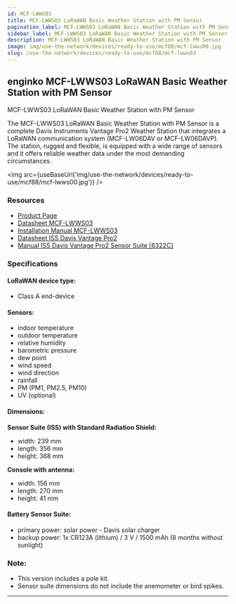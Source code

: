 ```yaml
---
id: MCF-LWWS03
title: MCF-LWWS03 LoRaWAN Basic Weather Station with PM Sensor
pagination_label: MCF-LWWS03 LoRaWAN Basic Weather Station with PM Sensor
sidebar_label: MCF-LWWS03 LoRaWAN Basic Weather Station with PM Sensor
description: MCF-LWWS03 LoRaWAN Basic Weather Station with PM Sensor
image: img/use-the-network/devices/ready-to-use/mcf88/mcf-lwws00.jpg
slug: /use-the-network/devices/ready-to-use/mcf88/mcf-lwws03
---
```



## enginko MCF-LWWS03 LoRaWAN Basic Weather Station with PM Sensor

MCF-LWWS03 LoRaWAN Basic Weather Station with PM Sensor

The MCF-LWWS03 LoRaWAN Basic Weather Station with PM Sensor is a complete Davis Instruments Vantage Pro2 Weather Station
that integrates a LoRaWAN communication system (MCF-LW06DAV or MCF-LW06DAVP). The station, rugged and flexible,
is equipped with a wide range of sensors and it offers reliable weather data under the most demanding circumstances.

<img src={useBaseUrl('img/use-the-network/devices/ready-to-use/mcf88/mcf-lwws00.jpg')} />

### Resources

- [Product Page](https://enginko.com/en/solutions/weather-station-lorawan-mcf-lwws00/)
- [Datasheet MCF-LWWS03](https://enginko.com/wp-content/uploads/2020/09/enginko%C2%AE_datasheet_MCF-LWWS00-01-02-03_EN013W01.pdf)
- [Installation Manual MCF-LWWS03](https://www.enginko.com/support/doku.php?id=manual_mcf-lwws0x)
- [Datasheet ISS Davis Vantage Pro2](https://cdn.shopify.com/s/files/1/0515/5992/3873/files/6152_62_53_63_ss.pdf?v=1623783718)
- [Manual ISS Davis Vantage Pro2 Sensor Suite [6322C]](https://cdn.shopify.com/s/files/1/0515/5992/3873/files/07395-333_IM-6322C-6334.pdf)

### Specifications

#### LoRaWAN device type:
- Class A end-device

#### Sensors:

- indoor temperature
- outdoor temperature
- relative humidity
- barometric pressure
- dew point
- wind speed
- wind direction
- rainfall
- PM (PM1, PM2.5, PM10)
- UV (optional)

#### Dimensions:

**Sensor Suite (ISS) with Standard Radiation Shield:**
- width: 239 mm
- length: 356 mm
- height: 368 mm

**Console with antenna:**
- width: 156 mm
- length: 270 mm
- height: 41 mm

#### Battery Sensor Suite:

- primary power: solar power - Davis solar charger
- backup power: 1x CR123A (lithium) / 3 V / 1500 mAh (8 months without sunlight)

### Note:

- This version includes a pole kit.
- Sensor suite dimensions do not include the anemometer or bird spikes.

---

